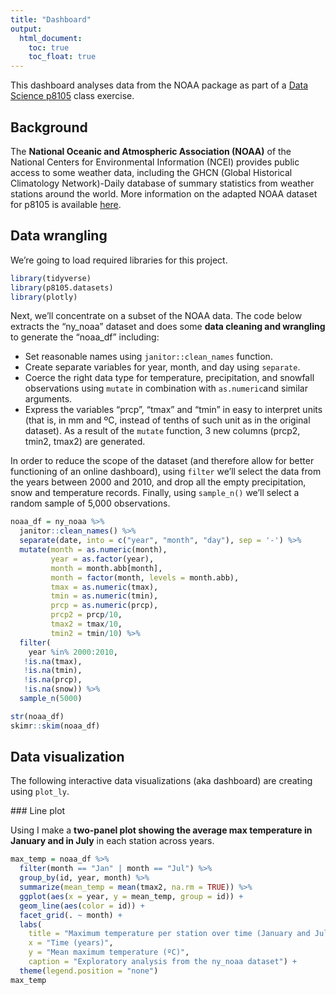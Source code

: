 ```yaml
---
title: "Dashboard"
output: 
  html_document:
    toc: true
    toc_float: true
---
```


This dashboard analyses data from the NOAA package as part of a [Data Science p8105](https://p8105.com/index.html) class exercise.

## Background

The **National Oceanic and Atmospheric Association (NOAA)** of the National Centers for Environmental Information (NCEI) provides public access to some weather data, including the GHCN (Global Historical Climatology Network)-Daily database of summary statistics from weather stations around the world. More information on the adapted NOAA dataset for p8105 is available [here](https://p8105.com/dataset_noaa.html).

## Data wrangling

We're going to load required libraries for this project.

```r
library(tidyverse)
library(p8105.datasets)
library(plotly)
```

Next, we'll concentrate on a subset of the NOAA data. The code below extracts the "ny_noaa" dataset and does some **data cleaning and wrangling** to generate the "noaa_df" including:

* Set reasonable names using `janitor::clean_names` function.
* Create separate variables for year, month, and day using `separate`.
* Coerce the right data type for temperature, precipitation, and snowfall observations using `mutate` in combination with `as.numeric`and similar arguments.
* Express the variables "prcp", "tmax" and "tmin" in easy to interpret units (that is, in mm and ºC, instead of tenths of such unit as in the original dataset). As a result of the `mutate` function, 3 new columns (prcp2, tmin2, tmax2) are generated.

In order to reduce the scope of the dataset (and therefore allow for better functioning of an online dashboard), using `filter` we'll select the data from the years between 2000 and 2010, and drop all the empty precipitation, snow and temperature records. Finally, using `sample_n()` we'll select a random sample of 5,000 observations.

```r
noaa_df = ny_noaa %>%
  janitor::clean_names() %>%
  separate(date, into = c("year", "month", "day"), sep = '-') %>%
  mutate(month = as.numeric(month),
         year = as.factor(year),
         month = month.abb[month],
         month = factor(month, levels = month.abb),
         tmax = as.numeric(tmax),
         tmin = as.numeric(tmin),
         prcp = as.numeric(prcp),
         prcp2 = prcp/10,
         tmax2 = tmax/10,
         tmin2 = tmin/10) %>% 
  filter(
    year %in% 2000:2010,
   !is.na(tmax),
   !is.na(tmin),
   !is.na(prcp),
   !is.na(snow)) %>% 
  sample_n(5000)

str(noaa_df)
skimr::skim(noaa_df)
```

## Data visualization

The following interactive data visualizations (aka dashboard) are creating using `plot_ly`.

### Line plot

Using  I make a **two-panel plot showing the average max temperature in January and in July** in each station across years. 

```r
max_temp = noaa_df %>%
  filter(month == "Jan" | month == "Jul") %>%  
  group_by(id, year, month) %>% 
  summarize(mean_temp = mean(tmax2, na.rm = TRUE)) %>%
  ggplot(aes(x = year, y = mean_temp, group = id)) +
  geom_line(aes(color = id)) +
  facet_grid(. ~ month) +
  labs(
    title = "Maximum temperature per station over time (January and July visualized)",
    x = "Time (years)",
    y = "Mean maximum temperature (ºC)",
    caption = "Exploratory analysis from the ny_noaa dataset") +
  theme(legend.position = "none")
max_temp
```

